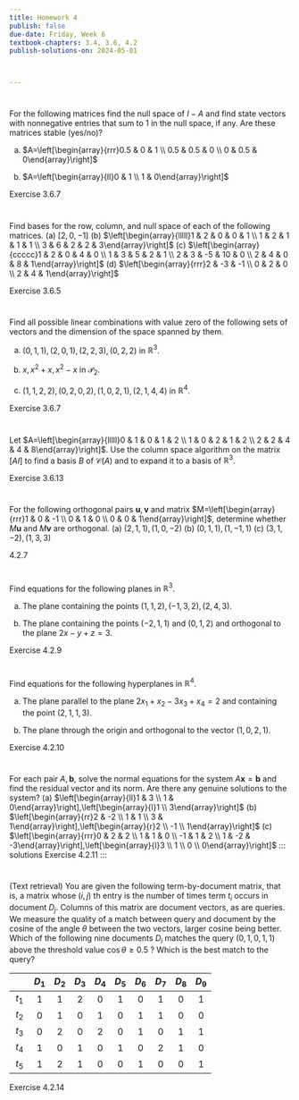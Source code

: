 ```yaml
---
title: Homework 4
publish: false
due-date: Friday, Week 6
textbook-chapters: 3.4, 3.6, 4.2
publish-solutions-on: 2024-05-01



---
```


#
For the following matrices find the null space of $I-A$ and find state vectors with nonnegative entries that sum to 1 in the null space, if any. Are these matrices stable (yes/no)?

(a) $A=\left[\begin{array}{rrr}0.5 & 0 & 1 \\ 0.5 & 0.5 & 0 \\ 0 & 0.5 & 0\end{array}\right]$

(b) $A=\left[\begin{array}{ll}0 & 1 \\ 1 & 0\end{array}\right]$


::: solutions
Exercise 3.6.7
:::

#
Find bases for the row, column, and null space of each of the following matrices.
(a) $[2,0,-1]$
(b) $\left[\begin{array}{lllll}1 & 2 & 0 & 0 & 1 \\ 1 & 2 & 1 & 1 & 1 \\ 3 & 6 & 2 & 2 & 3\end{array}\right]$
(c) $\left[\begin{array}{ccccc}1 & 2 & 0 & 4 & 0 \\ 1 & 3 & 5 & 2 & 1 \\ 2 & 3 & -5 & 10 & 0 \\ 2 & 4 & 0 & 8 & 1\end{array}\right]$
(d) $\left[\begin{array}{rrr}2 & -3 & -1 \\ 0 & 2 & 0 \\ 2 & 4 & 1\end{array}\right]$

::: solutions
Exercise 3.6.5
:::

# 

 Find all possible linear combinations with value zero of the following sets of vectors and the dimension of the space spanned by them.

(a) $(0,1,1),(2,0,1),(2,2,3),(0,2,2)$ in $\mathbb{R}^{3}$.

(b) $x, x^{2}+x, x^{2}-x$ in $\mathcal{P}_{2}$.

(c) $(1,1,2,2),(0,2,0,2),(1,0,2,1),(2,1,4,4)$ in $\mathbb{R}^{4}$.

::: solutions
Exercise 3.6.7
:::

#

Let $A=\left[\begin{array}{lllll}0 & 1 & 0 & 1 & 2 \\ 1 & 0 & 2 & 1 & 2 \\ 2 & 2 & 4 & 4 & 8\end{array}\right]$. Use the column space algorithm on the matrix $[A I]$ to find a basis $B$ of $\mathcal{C}(A)$ and to expand it to a basis of $\mathbb{R}^{3}$.

::: solutions
Exercise 3.6.13
:::

#
 For the following orthogonal pairs $\mathbf{u}, \mathbf{v}$ and matrix $M=\left[\begin{array}{rrr}1 & 0 & -1 \\ 0 & 1 & 0 \\ 0 & 0 & 1\end{array}\right]$, determine whether $M \mathbf{u}$ and $M \mathbf{v}$ are orthogonal.
(a) $(2,1,1),(1,0,-2)$
(b) $(0,1,1),(1,-1,1)$
(c) $(3,1,-2),(1,3,3)$

::: solutions
4.2.7
:::

#

 Find equations for the following planes in $\mathbb{R}^{3}$.

(a) The plane containing the points $(1,1,2),(-1,3,2),(2,4,3)$.

(b) The plane containing the points $(-2,1,1)$ and $(0,1,2)$ and orthogonal to the plane $2 x-y+z=3$.

::: solutions
Exercise 4.2.9
:::

#

 Find equations for the following hyperplanes in $\mathbb{R}^{4}$.

(a) The plane parallel to the plane $2 x_{1}+x_{2}-3 x_{3}+x_{4}=2$ and containing the point $(2,1,1,3)$.

(b) The plane through the origin and orthogonal to the vector $(1,0,2,1)$.

::: solutions
Exercise 4.2.10
:::

#
 For each pair $A, \mathbf{b}$, solve the normal equations for the system $A \mathbf{x}=\mathbf{b}$ and find the residual vector and its norm. Are there any genuine solutions to the system?
(a) $\left[\begin{array}{ll}1 & 3 \\ 1 & 0\end{array}\right],\left[\begin{array}{l}1 \\ 3\end{array}\right]$
(b) $\left[\begin{array}{rr}2 & -2 \\ 1 & 1 \\ 3 & 1\end{array}\right],\left[\begin{array}{r}2 \\ -1 \\ 1\end{array}\right]$
(c) $\left[\begin{array}{rrr}0 & 2 & 2 \\ 1 & 1 & 0 \\ -1 & 1 & 2 \\ 1 & -2 & -3\end{array}\right],\left[\begin{array}{l}3 \\ 1 \\ 0 \\ 0\end{array}\right]$
::: solutions
Exercise 4.2.11
:::


#


 (Text retrieval) You are given the following term-by-document matrix, that is, a matrix whose $(i, j)$ th entry is the number of times term $t_{i}$ occurs in document $D_{j}$. Columns of this matrix are document vectors, as are queries. We measure the quality of a match between query and document by the cosine of the angle $\theta$ between the two vectors, larger cosine being better. Which of the following nine documents $D_{i}$ matches the query $(0,1,0,1,1)$ above the threshold value $\cos \theta \geq 0.5$ ? Which is the best match to the query?

|  | $D_{1}$ | $D_{2}$ | $D_{3}$ | $D_{4}$ | $D_{5}$ | $D_{6}$ | $D_{7}$ | $D_{8}$ | $D_{9}$ |
| :---: | :---: | :---: | :---: | :---: | :---: | :---: | :---: | :---: | :---: |
| $t_{1}$ | 1 | 1 | 2 | 0 | 1 | 0 | 1 | 0 | 1 |
| $t_{2}$ | 0 | 1 | 0 | 1 | 0 | 1 | 1 | 0 | 0 |
| $t_{3}$ | 0 | 2 | 0 | 2 | 0 | 1 | 0 | 1 | 1 |
| $t_{4}$ | 1 | 0 | 1 | 0 | 1 | 0 | 2 | 1 | 0 |
| $t_{5}$ | 1 | 2 | 1 | 0 | 0 | 1 | 0 | 0 | 1 |

::: solutions
Exercise 4.2.14
:::
